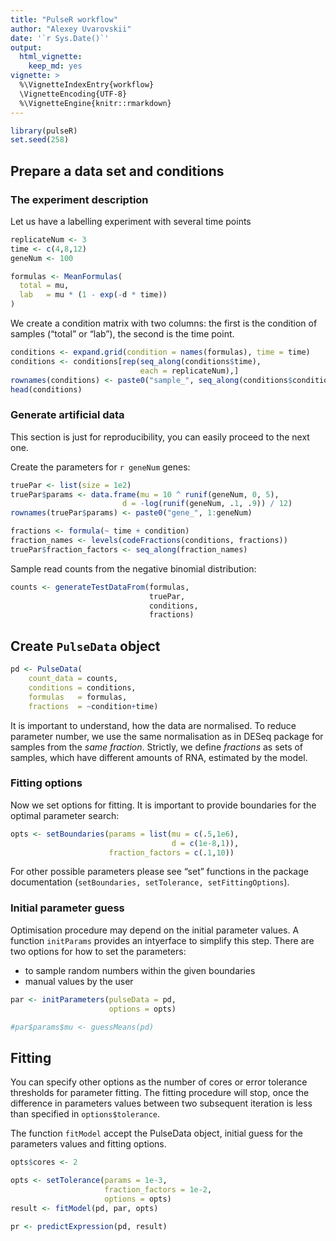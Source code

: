 ```yaml
---
title: "PulseR workflow"
author: "Alexey Uvarovskii"
date: '`r Sys.Date()`'
output:
  html_vignette:
    keep_md: yes
vignette: >
  %\VignetteIndexEntry{workflow}
  \VignetteEncoding{UTF-8}
  %\VignetteEngine{knitr::rmarkdown}
---
```


```r
library(pulseR)
set.seed(258)
```

## Prepare a data set and conditions

### The experiment description

Let us have a labelling experiment with several time points
```r
replicateNum <- 3
time <- c(4,8,12)
geneNum <- 100

```

```r
formulas <- MeanFormulas(
  total = mu,
  lab   = mu * (1 - exp(-d * time))
)
```

We create a condition matrix with two columns: the first is the condition of 
samples ("total" or "lab"), the second is the time point.
```r
conditions <- expand.grid(condition = names(formulas), time = time)
conditions <- conditions[rep(seq_along(conditions$time),
                             each = replicateNum),]
rownames(conditions) <- paste0("sample_", seq_along(conditions$condition))
head(conditions)
```

### Generate artificial data

This section is just for reproducibility, you can easily proceed to the next one.

Create the parameters for `r geneNum` genes:
```r
truePar <- list(size = 1e2)
truePar$params <- data.frame(mu = 10 ^ runif(geneNum, 0, 5),
                         d = -log(runif(geneNum, .1, .9)) / 12)
rownames(truePar$params) <- paste0("gene_", 1:geneNum)

fractions <- formula(~ time + condition)
fraction_names <- levels(codeFractions(conditions, fractions))
truePar$fraction_factors <- seq_along(fraction_names)
```

Sample read counts from the negative binomial distribution:
```r
counts <- generateTestDataFrom(formulas, 
                               truePar,
                               conditions,
                               fractions)
```

## Create `PulseData` object
```r
pd <- PulseData(
    count_data = counts,
    conditions = conditions,
    formulas   = formulas,
    fractions  = ~condition+time)

```
It is important to understand, how the data are normalised.
To reduce parameter number, we use the same normalisation as in DESeq package
for samples from the *same fraction*.
Strictly, we define _fractions_ as sets of samples, which have different
amounts of RNA, estimated by the model.

### Fitting options
Now we set options for fitting. It is important to provide boundaries for the
optimal parameter search:
```r
opts <- setBoundaries(params = list(mu = c(.5,1e6),
                                    d = c(1e-8,1)),
                      fraction_factors = c(.1,10))
```
For other possible parameters please see "set" functions in the package
documentation (`setBoundaries, setTolerance, setFittingOptions`).  

### Initial parameter guess
Optimisation procedure may depend on the initial parameter values.
A function `initParams` provides an intyerface to simplify this step.
There are two options for how to set the parameters:

- to sample random numbers within the given boundaries 
- manual values by the user
```r
par <- initParameters(pulseData = pd,
                      options = opts)
```

```r
#par$params$mu <- guessMeans(pd)
```


## Fitting
You can specify other options as the number of cores or error 
tolerance thresholds for parameter fitting. The fitting procedure will stop,
once the difference in parameters values between two subsequent iteration is 
less than specified in `options$tolerance`.

The function `fitModel` accept the PulseData object, initial guess for the 
parameters values and fitting options.
```r
opts$cores <- 2

opts <- setTolerance(params = 1e-3,
                     fraction_factors = 1e-2,
                     options = opts)
result <- fitModel(pd, par, opts)
```

```r
pr <- predictExpression(pd, result)

```


